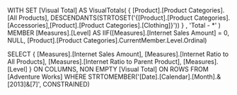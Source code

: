 WITH 
SET [Visual Total] AS
	VisualTotals(
		{ [Product].[Product Categories].[All Products],
		  DESCENDANTS(STRTOSET('{[Product].[Product Categories].[Accessories],[Product].[Product Categories].[Clothing]}'))
		}
		,
		'Total - *'
	)
MEMBER [Measures].[Level] AS
	IIF([Measures].[Internet Sales Amount] = 0, NULL, [Product].[Product Categories].CurrentMember.Level.Ordinal)
 
SELECT
	{ [Measures].[Internet Sales Amount],
	  [Measures].[Internet Ratio to All Products],
	  [Measures].[Internet Ratio to Parent Product],
	  [Measures].[Level] }  ON COLUMNS,
	NON EMPTY [Visual Total]  ON ROWS
FROM
	[Adventure Works]
WHERE
	STRTOMEMBER('[Date].[Calendar].[Month].&[2013]&[7]', CONSTRAINED)
